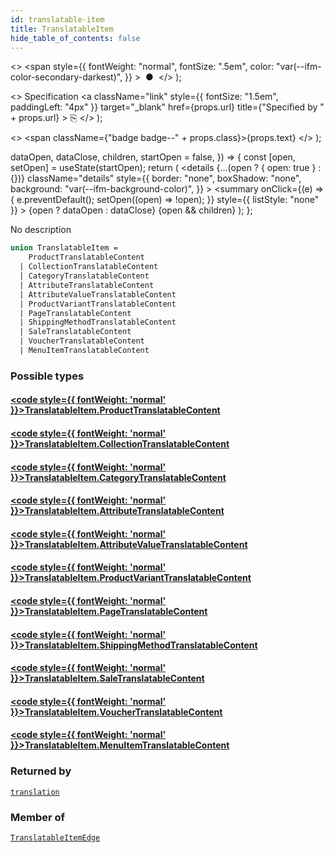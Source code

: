 ```yaml
---
id: translatable-item
title: TranslatableItem
hide_table_of_contents: false
---
```


  <>
    <span
      style={{
        fontWeight: "normal",
        fontSize: ".5em",
        color: "var(--ifm-color-secondary-darkest)",
      }}
    >
      &nbsp;●&nbsp;
    </span>
  </>
);

  <>
    Specification
    <a
      className="link"
      style={{ fontSize: "1.5em", paddingLeft: "4px" }}
      target="\_blank"
      href={props.url}
      title={"Specified by " + props.url}
    >
      ⎘
    </a>
  </>
);

  <>
    <span className={"badge badge--" + props.class}>{props.text}</span>
  </>
);


  dataOpen,
  dataClose,
  children,
  startOpen = false,
}) => {
  const [open, setOpen] = useState(startOpen);
  return (
    <details
      {...(open ? { open: true } : {})}
      className="details"
      style={{
        border: "none",
        boxShadow: "none",
        background: "var(--ifm-background-color)",
      }}
    >
      <summary
        onClick={(e) => {
          e.preventDefault();
          setOpen((open) => !open);
        }}
        style={{ listStyle: "none" }}
      >
        {open ? dataOpen : dataClose}
      </summary>
      {open && children}
    </details>
  );
};

No description

```graphql
union TranslatableItem =
    ProductTranslatableContent
  | CollectionTranslatableContent
  | CategoryTranslatableContent
  | AttributeTranslatableContent
  | AttributeValueTranslatableContent
  | ProductVariantTranslatableContent
  | PageTranslatableContent
  | ShippingMethodTranslatableContent
  | SaleTranslatableContent
  | VoucherTranslatableContent
  | MenuItemTranslatableContent
```

### Possible types

#### [<code style={{ fontWeight: 'normal' }}>TranslatableItem.<b>ProductTranslatableContent</b></code>](../../../api-reference/products/objects/product-translatable-content) <Badge class="secondary" text="object"/>

>

#### [<code style={{ fontWeight: 'normal' }}>TranslatableItem.<b>CollectionTranslatableContent</b></code>](../../../api-reference/products/objects/collection-translatable-content) <Badge class="secondary" text="object"/>

>

#### [<code style={{ fontWeight: 'normal' }}>TranslatableItem.<b>CategoryTranslatableContent</b></code>](../../../api-reference/products/objects/category-translatable-content) <Badge class="secondary" text="object"/>

>

#### [<code style={{ fontWeight: 'normal' }}>TranslatableItem.<b>AttributeTranslatableContent</b></code>](../../../api-reference/attributes/objects/attribute-translatable-content) <Badge class="secondary" text="object"/>

>

#### [<code style={{ fontWeight: 'normal' }}>TranslatableItem.<b>AttributeValueTranslatableContent</b></code>](../../../api-reference/attributes/objects/attribute-value-translatable-content) <Badge class="secondary" text="object"/>

>

#### [<code style={{ fontWeight: 'normal' }}>TranslatableItem.<b>ProductVariantTranslatableContent</b></code>](../../../api-reference/products/objects/product-variant-translatable-content) <Badge class="secondary" text="object"/>

>

#### [<code style={{ fontWeight: 'normal' }}>TranslatableItem.<b>PageTranslatableContent</b></code>](../../../api-reference/pages/objects/page-translatable-content) <Badge class="secondary" text="object"/>

>

#### [<code style={{ fontWeight: 'normal' }}>TranslatableItem.<b>ShippingMethodTranslatableContent</b></code>](../../../api-reference/shipping/objects/shipping-method-translatable-content) <Badge class="secondary" text="object"/>

>

#### [<code style={{ fontWeight: 'normal' }}>TranslatableItem.<b>SaleTranslatableContent</b></code>](../../../api-reference/discounts/objects/sale-translatable-content) <Badge class="secondary" text="object"/>

>

#### [<code style={{ fontWeight: 'normal' }}>TranslatableItem.<b>VoucherTranslatableContent</b></code>](../../../api-reference/discounts/objects/voucher-translatable-content) <Badge class="secondary" text="object"/>

>

#### [<code style={{ fontWeight: 'normal' }}>TranslatableItem.<b>MenuItemTranslatableContent</b></code>](../../../api-reference/miscellaneous/objects/menu-item-translatable-content) <Badge class="secondary" text="object"/>

>

### Returned by

[`translation`](../../../api-reference/miscellaneous/queries/translation) <Badge class="secondary" text="query"/>

### Member of

[`TranslatableItemEdge`](../../../api-reference/miscellaneous/objects/translatable-item-edge) <Badge class="secondary" text="object"/>
